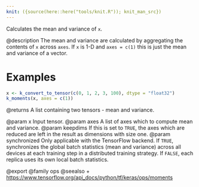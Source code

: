 ```yaml
---
knit: ({source(here::here("tools/knit.R")); knit_man_src})
---
```

Calculates the mean and variance of `x`.

@description
The mean and variance are calculated by aggregating the contents of `x`
across `axes`. If `x` is 1-D and `axes = c(1)` this is just the mean and
variance of a vector.

# Examples
```r
x <- k_convert_to_tensor(c(0, 1, 2, 3, 100), dtype = "float32")
k_moments(x, axes = c(1))
```

@returns
A list containing two tensors - mean and variance.

@param x Input tensor.
@param axes A list of axes which to compute mean and variance.
@param keepdims If this is set to `TRUE`, the axes which are reduced are left
    in the result as dimensions with size one.
@param synchronized Only applicable with the TensorFlow backend.
    If `TRUE`, synchronizes the global batch statistics (mean and
    variance) across all devices at each training step in a
    distributed training strategy. If `FALSE`, each replica uses its own
    local batch statistics.

@export
@family ops
@seealso
+ <https://www.tensorflow.org/api_docs/python/tf/keras/ops/moments>

